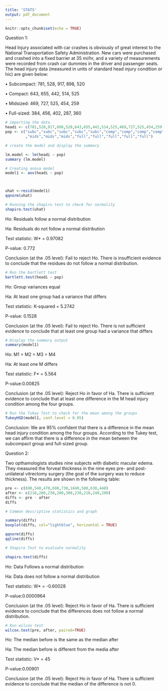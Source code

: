 ```yaml
---
title: 'STATS'
output: pdf_document
---
```


```r
knitr::opts_chunk$set(echo = TRUE)
```

Question 1:


Head Injury associated with car crashes is obviously of great interest to the National Transportation Safety Administration. New cars were purchased and crashed into a fixed barrier at 35 mi/hr, and a variety of measurements were recorded from crash car dummies in the driver and passenger seats. The head injury data (measured in units of standard head injury condition or hic) are given below:

•	Subcompact: 781, 528, 917, 898, 520

•	Compact: 643, 655, 442, 514, 525

•	Midsized: 469, 727, 525, 454, 259

•	Full-sized: 384, 456, 402, 287, 360

```r

# importing the data
headi <- c(781,528,917,898,520,643,655,442,514,525,469,727,525,454,259,384,456,402,287,360)
pop <- c("subc","subc","subc","subc","subc","comp","comp","comp","comp","comp","mids","mids"
         ,"mids","mids","mids","full","full","full","full","full")


```

```r
# create the model and display the summary

lm.model <- lm(headi ~ pop)
summary (lm.model)


```



```r
# Creating anova model
model1 <- aov(headi ~ pop)



uhat <-resid(model1)
qqnorm(uhat)

```



```r
# Running the shapiro test to check for normality
shapiro.test(uhat)

```

Ho: Residuals follow a normal distribution

Ha: Residuals do not follow a normal distribution
 
Test statistic: W* = 0.97082

P-value: 0.772

Conclusion (at the .05 level): Fail to reject Ho. There is insufficient evidence to conclude that the residues do not follow a normal distribution. 

```r
# Run the bartlett test
bartlett.test(headi ~ pop)

```

Ho: Group variances equal

Ha: At least one group had a variance that differs
 
Test statistic: K-squared = 5.2742

P-value: 0.1528

Conclusion (at the .05 level): Fail to reject Ho. There is not sufficient evidence to conclude that at least one group had a variance that differs

```r
# Display the summary output
summary(model1)

```

Ho: M1 = M2 = M3 = M4

Ha: At least one M differs
 
Test statistic: F* = 5.564

P-value:0.00825

Conclusion (at the .05 level): Reject Ho in favor of Ha. There is sufficient evidence to conclude that at least one difference in the M head injury condition among the four groups. 

```r
# Run the Tukey Test to check for the mean among the groups
TukeyHSD(model1, conf.level = 0.95)

```

Conclusion: We are 95% confident that there is a difference in the mean head injury condition among the four groups. According to the Tukey test, we can affirm that there is a difference in the mean between the subcompact group and full-sized group. 



Question 2:


Two opthamologists studies nine subjects with diabetic macular edema. They measured the forveal thickness in the nine eyes pre- and post-unilateral vitrectomy surgery (the goal of the surgery was to reduce thickness). The results are shown in the following table:


```r
pre <- c(690,540,470,690,730,1840,500,630,440)
after <- c(210,280,230,200,300,230,210,240,200)
diffs <- pre - after
diffs

# Common descriptive statistics and graph

summary(diffs)
boxplot(diffs, col="lightblue", horizontal = TRUE)

qqnorm(diffs)
qqline(diffs)

# Shapiro Test to evaluate normality

shapiro.test(diffs)

```

Ho: Data Follows a normal distribution

Ha: Data does not follow a normal distribution
 
Test statistic: W* = -0.60028

P-value:0.0000964

Conclusion (at the .05 level): Reject Ho in favor of Ha. There is sufficient evidence to conclude that the differences does not follow a normal distribution. 

```r
# Run wilcox test
wilcox.test(pre, after, paired=TRUE)


```

Ho: The median before is the same as the median after

Ha: The median before is different from the media after

Test statistic: V* = 45

P-value:0.00901

Conclusion (at the .05 level): Reject Ho in favor of Ha. There is sufficient evidence to conclude that the median of the difference is not 0. 


